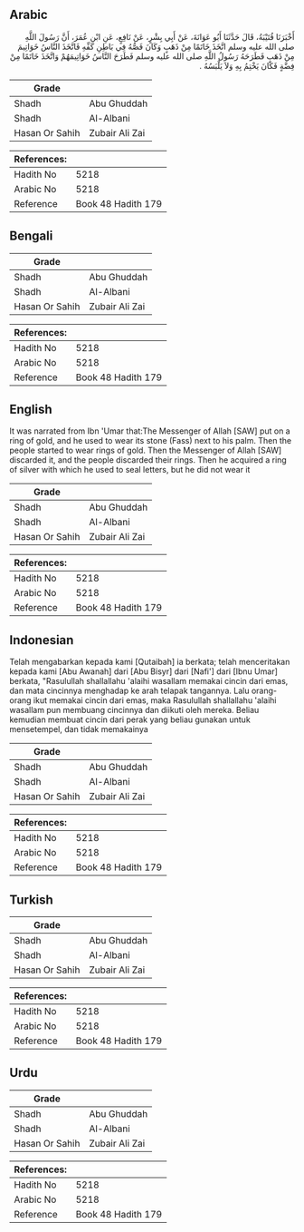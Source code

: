 ## Arabic


<div dir="rtl" lang="ar" style={{fontSize:'larger',backgroundColor:'#f8f9fa',padding:20}}>
أَخْبَرَنَا قُتَيْبَةُ، قَالَ حَدَّثَنَا أَبُو عَوَانَةَ، عَنْ أَبِي بِشْرٍ، عَنْ نَافِعٍ، عَنِ ابْنِ عُمَرَ، أَنَّ رَسُولَ اللَّهِ صلى الله عليه وسلم اتَّخَذَ خَاتَمًا مِنْ ذَهَبٍ وَكَانَ فَصُّهُ فِي بَاطِنِ كَفِّهِ فَاتَّخَذَ النَّاسُ خَوَاتِيمَ مِنْ ذَهَبٍ فَطَرَحَهُ رَسُولُ اللَّهِ صلى الله عليه وسلم فَطَرَحَ النَّاسُ خَوَاتِيمَهُمْ وَاتَّخَذَ خَاتَمًا مِنْ فِضَّةٍ فَكَانَ يَخْتِمُ بِهِ وَلاَ يَلْبَسُهُ ‏.‏
</div>
<div style={{backgroundColor:'#f8f9fa',padding:20, marginBottom: 10}}><table> <thead> <tr> <th>Grade</th> <th></th> </tr> </thead> <tbody> <tr><td>Shadh</td><td>Abu Ghuddah</td></tr><tr><td>Shadh</td><td>Al-Albani</td></tr><tr><td>Hasan Or Sahih</td><td>Zubair Ali Zai</td></tr></tbody></table><table> <thead> <tr> <th>References:</th> <th></th> </tr> </thead> <tbody><tr><td>Hadith No</td><td>5218</td></tr><tr><td>Arabic No</td><td>5218</td></tr><tr><td>Reference</td><td>Book 48 Hadith 179</td></tr></tbody></table></div>

## Bengali


<div dir="ltr" lang="bn" style={{fontSize:'larger',backgroundColor:'#f8f9fa',padding:20}}>

</div>
<div style={{backgroundColor:'#f8f9fa',padding:20, marginBottom: 10}}><table> <thead> <tr> <th>Grade</th> <th></th> </tr> </thead> <tbody> <tr><td>Shadh</td><td>Abu Ghuddah</td></tr><tr><td>Shadh</td><td>Al-Albani</td></tr><tr><td>Hasan Or Sahih</td><td>Zubair Ali Zai</td></tr></tbody></table><table> <thead> <tr> <th>References:</th> <th></th> </tr> </thead> <tbody><tr><td>Hadith No</td><td>5218</td></tr><tr><td>Arabic No</td><td>5218</td></tr><tr><td>Reference</td><td>Book 48 Hadith 179</td></tr></tbody></table></div>

## English


<div dir="ltr" lang="en" style={{fontSize:'larger',backgroundColor:'#f8f9fa',padding:20}}>
It was narrated from Ibn 'Umar that:The Messenger of Allah [SAW] put on a ring of gold, and he used to wear its stone (Fass) next to his palm. Then the people started to wear rings of gold. Then the Messenger of Allah [SAW] discarded it, and the people discarded their rings. Then he acquired a ring of silver with which he used to seal letters, but he did not wear it
</div>
<div style={{backgroundColor:'#f8f9fa',padding:20, marginBottom: 10}}><table> <thead> <tr> <th>Grade</th> <th></th> </tr> </thead> <tbody> <tr><td>Shadh</td><td>Abu Ghuddah</td></tr><tr><td>Shadh</td><td>Al-Albani</td></tr><tr><td>Hasan Or Sahih</td><td>Zubair Ali Zai</td></tr></tbody></table><table> <thead> <tr> <th>References:</th> <th></th> </tr> </thead> <tbody><tr><td>Hadith No</td><td>5218</td></tr><tr><td>Arabic No</td><td>5218</td></tr><tr><td>Reference</td><td>Book 48 Hadith 179</td></tr></tbody></table></div>

## Indonesian


<div dir="ltr" lang="id" style={{fontSize:'larger',backgroundColor:'#f8f9fa',padding:20}}>
Telah mengabarkan kepada kami [Qutaibah] ia berkata; telah menceritakan kepada kami [Abu Awanah] dari [Abu Bisyr] dari [Nafi'] dari [Ibnu Umar] berkata, "Rasulullah shallallahu 'alaihi wasallam memakai cincin dari emas, dan mata cincinnya menghadap ke arah telapak tangannya. Lalu orang-orang ikut memakai cincin dari emas, maka Rasulullah shallallahu 'alaihi wasallam pun membuang cincinnya dan diikuti oleh mereka. Beliau kemudian membuat cincin dari perak yang beliau gunakan untuk mensetempel, dan tidak memakainya
</div>
<div style={{backgroundColor:'#f8f9fa',padding:20, marginBottom: 10}}><table> <thead> <tr> <th>Grade</th> <th></th> </tr> </thead> <tbody> <tr><td>Shadh</td><td>Abu Ghuddah</td></tr><tr><td>Shadh</td><td>Al-Albani</td></tr><tr><td>Hasan Or Sahih</td><td>Zubair Ali Zai</td></tr></tbody></table><table> <thead> <tr> <th>References:</th> <th></th> </tr> </thead> <tbody><tr><td>Hadith No</td><td>5218</td></tr><tr><td>Arabic No</td><td>5218</td></tr><tr><td>Reference</td><td>Book 48 Hadith 179</td></tr></tbody></table></div>

## Turkish


<div dir="ltr" lang="tr" style={{fontSize:'larger',backgroundColor:'#f8f9fa',padding:20}}>

</div>
<div style={{backgroundColor:'#f8f9fa',padding:20, marginBottom: 10}}><table> <thead> <tr> <th>Grade</th> <th></th> </tr> </thead> <tbody> <tr><td>Shadh</td><td>Abu Ghuddah</td></tr><tr><td>Shadh</td><td>Al-Albani</td></tr><tr><td>Hasan Or Sahih</td><td>Zubair Ali Zai</td></tr></tbody></table><table> <thead> <tr> <th>References:</th> <th></th> </tr> </thead> <tbody><tr><td>Hadith No</td><td>5218</td></tr><tr><td>Arabic No</td><td>5218</td></tr><tr><td>Reference</td><td>Book 48 Hadith 179</td></tr></tbody></table></div>

## Urdu


<div dir="rtl" lang="ur" style={{fontSize:'larger',backgroundColor:'#f8f9fa',padding:20}}>

</div>
<div style={{backgroundColor:'#f8f9fa',padding:20, marginBottom: 10}}><table> <thead> <tr> <th>Grade</th> <th></th> </tr> </thead> <tbody> <tr><td>Shadh</td><td>Abu Ghuddah</td></tr><tr><td>Shadh</td><td>Al-Albani</td></tr><tr><td>Hasan Or Sahih</td><td>Zubair Ali Zai</td></tr></tbody></table><table> <thead> <tr> <th>References:</th> <th></th> </tr> </thead> <tbody><tr><td>Hadith No</td><td>5218</td></tr><tr><td>Arabic No</td><td>5218</td></tr><tr><td>Reference</td><td>Book 48 Hadith 179</td></tr></tbody></table></div>